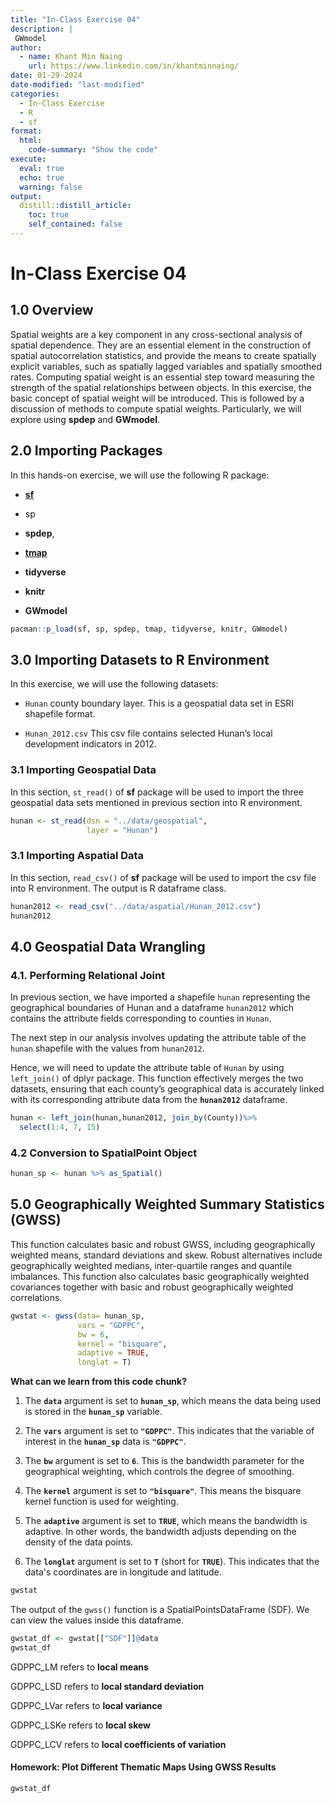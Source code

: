 ```yaml
---
title: "In-Class Exercise 04"
description: |
 GWmodel
author:
  - name: Khant Min Naing
    url: https://www.linkedin.com/in/khantminnaing/
date: 01-29-2024
date-modified: "last-modified"
categories:
  - In-Class Exercise
  - R
  - sf
format:
  html:  
    code-summary: "Show the code"
execute: 
  eval: true
  echo: true
  warning: false
output:
  distill::distill_article:
    toc: true
    self_contained: false
---
```


# In-Class Exercise 04

## 1.0 Overview

Spatial weights are a key component in any cross-sectional analysis of spatial dependence. They are an essential element in the construction of spatial autocorrelation statistics, and provide the means to create spatially explicit variables, such as spatially lagged variables and spatially smoothed rates. Computing spatial weight is an essential step toward measuring the strength of the spatial relationships between objects. In this exercise, the basic concept of spatial weight will be introduced. This is followed by a discussion of methods to compute spatial weights. Particularly, we will explore using **spdep** and **GWmodel**.

## 2.0 Importing Packages

In this hands-on exercise, we will use the following R package:

-   [**sf**](https://r-spatial.github.io/sf/)

-   sp

-   **spdep**,

-   [**tmap**](https://cran.r-project.org/web/packages/tmap/)

-   **tidyverse**

-   **knitr**

-   **GWmodel**

```r
pacman::p_load(sf, sp, spdep, tmap, tidyverse, knitr, GWmodel)
```

## 3.0 Importing Datasets to R Environment

In this exercise, we will use the following datasets:

-   `Hunan` county boundary layer. This is a geospatial data set in ESRI shapefile format.

-   `Hunan_2012.csv` This csv file contains selected Hunan's local development indicators in 2012.

### 3.1 Importing Geospatial Data

In this section, `st_read()` of **sf** package will be used to import the three geospatial data sets mentioned in previous section into R environment.

```r
hunan <- st_read(dsn = "../data/geospatial", 
                 layer = "Hunan")
```

### 3.1 Importing Aspatial Data

In this section, `read_csv()` of **sf** package will be used to import the csv file into R environment. The output is R dataframe class.

```r
hunan2012 <- read_csv("../data/aspatial/Hunan_2012.csv")
hunan2012
```

## 4.0 Geospatial Data Wrangling

### 4.1. Performing Relational Joint

In previous section, we have imported a shapefile `hunan` representing the geographical boundaries of Hunan and a dataframe `hunan2012` which contains the attribute fields corresponding to counties in `Hunan`.

The next step in our analysis involves updating the attribute table of the `hunan` shapefile with the values from `hunan2012`.

Hence, we will need to update the attribute table of `Hunan` by using `left_join()` of dplyr package. This function effectively merges the two datasets, ensuring that each county's geographical data is accurately linked with its corresponding attribute data from the **`hunan2012`** dataframe.

```r
hunan <- left_join(hunan,hunan2012, join_by(County))%>%
  select(1:4, 7, 15)
```

### 4.2 Conversion to SpatialPoint Object

```r
hunan_sp <- hunan %>% as_Spatial()
```

## 5.0 **Geographically Weighted Summary Statistics (GWSS)**

This function calculates basic and robust GWSS, including geographically weighted means, standard deviations and skew. Robust alternatives include geographically weighted medians, inter-quartile ranges and quantile imbalances. This function also calculates basic geographically weighted covariances together with basic and robust geographically weighted correlations.

```r
gwstat <- gwss(data= hunan_sp,
               vars = "GDPPC",
               bw = 6,
               kernel = "bisquare",
               adaptive = TRUE,
               longlat = T)
```

**What can we learn from this code chunk?**

1.  The **`data`** argument is set to **`hunan_sp`**, which means the data being used is stored in the **`hunan_sp`** variable.

2.  The **`vars`** argument is set to **`"GDPPC"`**. This indicates that the variable of interest in the **`hunan_sp`** data is **`"GDPPC"`**.

3.  The **`bw`** argument is set to **`6`**. This is the bandwidth parameter for the geographical weighting, which controls the degree of smoothing.

4.  The **`kernel`** argument is set to **`"bisquare"`**. This means the bisquare kernel function is used for weighting.

5.  The **`adaptive`** argument is set to **`TRUE`**, which means the bandwidth is adaptive. In other words, the bandwidth adjusts depending on the density of the data points.

6.  The **`longlat`** argument is set to **`T`** (short for **`TRUE`**). This indicates that the data\'s coordinates are in longitude and latitude.

```r
gwstat
```

The output of the `gwss()` function is a SpatialPointsDataFrame (SDF). We can view the values inside this dataframe.

```r
gwstat_df <- gwstat[["SDF"]]@data
gwstat_df
```

GDPPC_LM refers to **local means**

GDPPC_LSD refers to **local standard deviation**

GDPPC_LVar refers to **local variance**

GDPPC_LSKe refers to **local skew**

GDPPC_LCV refers to **local coefficients of variation**

#### Homework: Plot Different Thematic Maps Using GWSS Results

```r
gwstat_df
```
